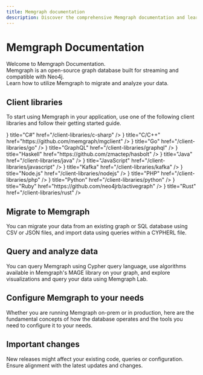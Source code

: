 ```yaml
---
title: Memgraph documentation
description: Discover the comprehensive Memgraph documentation and learn how to use the powerful graph database to its full potential.
---
```



# Memgraph Documentation 

Welcome to Memgraph Documentation.<br/>
Memgraph is an open-source graph database built for streaming and compatible with Neo4j.<br/>
Learn how to utilize Memgraph to migrate and analyze your data. 

<Cards>
  <Card
    title="Get started"
    href="/getting-started"
  />
  <Card
    title="First steps with Memgraph"
    href="/getting-started/first-steps-with-memgraph"
  />
</Cards>

## Client libraries

To start using Memgraph in your application, use one of the following client
libraries and follow their getting started guide.

<Cards>
  <Card
    icon={<CSharp />}
    title="C#"
    href="/client-libraries/c-sharp"
  />
  <Card
    icon={<Cpp />}
    title="C/C++"
    href="https://github.com/memgraph/mgclient"
  />
  <Card
    icon={<Go />}
    title="Go"
    href="/client-libraries/go"
  />
  <Card
    icon={<Graphql />}
    title="GraphQL"
    href="/client-libraries/graphql"
  />
  <Card
    icon={<Haskell />}
    title="Haskell"
    href="https://github.com/zmactep/hasbolt"
  />
  <Card
    icon={<Java />}
    title="Java"
    href="/client-libraries/java"
  />
  <Card
    icon={<JavaScript />}
    title="JavaScript"
    href="/client-libraries/javascript"
  />
  <Card
    icon={<Kafka />}
    title="Kafka"
    href="/client-libraries/kafka"
  />
  <Card
    icon={<NodeJS />}
    title="Node.js"
    href="/client-libraries/nodejs"
  />
  <Card
    icon={<PHP />}
    title="PHP"
    href="/client-libraries/php"
  />
  <Card
    icon={<Python />}
    title="Python"
    href="/client-libraries/python"
  />
  <Card
    icon={<Ruby />}
    title="Ruby"
    href="https://github.com/neo4jrb/activegraph"
  />
  <Card
    icon={<Rust />}
    title="Rust"
    href="/client-libraries/rust"
  />
</Cards>

## Migrate to Memgraph

You can migrate your data from an existing graph or SQL database using CSV or
JSON files, and import data using queries within a CYPHERL file.

<Cards>
  <Card
    title="CSV"
    href="/data-migration/csv"
  />
  <Card
    title="JSON"
    href="/data-migration/json"
  />
  <Card
    title="CYPHERL"
    href="/data-migration/cypherl"
  />
  <Card
    title="Migrate from Neo4j"
    href="/data-migration/migrate-from-neo4j"
  />
  <Card
    title="Migrate from RDBMS"
    href="/data-migration/migrate-from-rdbms"
  />
</Cards>

## Query and analyze data

You can query Memgraph using Cypher query language, use algorithms available in
Memgraph's MAGE library on your graph, and explore visualizations and query your
data using Memgraph Lab. 

<Cards>
  <Card
    title="Querying"
    href="/querying"
  />
  <Card
    title="Advanced algorithms"
    href="/advanced-algorithms"
  />
  <Card
    title="Data visualization"
    href="/data-visualization"
  />
</Cards>

## Configure Memgraph to your needs

Whether you are running Memgraph on-prem or in production, here are the
fundamental concepts of how the database operates and the tools you need to
configure it to your needs.

<Cards>
  <Card
    title="Fundamentals"
    href="/fundamentals"
  />
  <Card
    title="Configuration"
    href="/configuration"
  />
</Cards>

## Important changes

New releases might affect your existing code, queries or configuration. 
Ensure alignment with the latest updates and changes.

<Cards>
  <Card
    title="Changes"
    href="/release-notes"
  />
</Cards>
